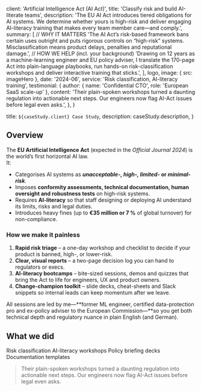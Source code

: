
  client: 'Artificial Intelligence Act (AI Act)',
  title: 'Classify risk and build AI-literate teams',
  description:
    'The EU AI Act introduces tiered obligations for AI systems. We determine whether yours is high-risk and deliver engaging AI-literacy training that makes every team member care—and comply.',
  summary: [
    // WHY IT MATTERS
    'The AI Act’s risk-based framework bans certain uses outright and puts rigorous controls on “high-risk” systems. Misclassification means product delays, penalties and reputational damage.',
    // HOW WE HELP  (incl. your background)
    'Drawing on 12 years as a machine-learning engineer and EU policy adviser, I translate the 170-page Act into plain-language playbooks, run hands-on risk-classification workshops and deliver interactive training that sticks.',
  ],
  logo,
  image: { src: imageHero },
  date: '2024-06',
  service: 'Risk classification, AI-literacy training',
  testimonial: {
    author: { name: 'Confidential CTO', role: 'European SaaS scale-up' },
    content:
      'Their plain-spoken workshops turned a daunting regulation into actionable next steps. Our engineers now flag AI-Act issues before legal even asks.',
  },
}

  title: `${caseStudy.client} Case Study`,
  description: caseStudy.description,
}

## Overview

The **EU Artificial Intelligence Act** (expected in the _Official Journal 2024_) is the world’s first horizontal AI law.  
It:

- Categorises AI systems as **_unacceptable-, high-, limited-_ or _minimal-risk_**.
- Imposes **conformity assessments, technical documentation, human oversight and robustness tests** on high-risk systems.
- Requires **AI-literacy** so that staff designing or deploying AI understand its limits, risks and legal duties.
- Introduces heavy fines (up to **€35 million or 7 %** of global turnover) for non-compliance.

### How we make it painless

1. **Rapid risk triage** – a one-day workshop and checklist to decide if your product is banned, high-, or lower-risk.
2. **Clear, visual reports** – a two-page decision log you can hand to regulators or execs.
3. **AI-literacy bootcamps** – bite-sized sessions, demos and quizzes that bring the Act to life for engineers, UX and product owners.
4. **Change-champion toolkit** – slide decks, cheat-sheets and Slack snippets so internal leads can keep momentum after we leave.

All sessions are led by me—**former ML engineer, certified data-protection pro and ex-policy adviser to the European Commission—**so you get both technical depth and regulatory nuance in plain English (and German).

## What we did

<TagList>
  <TagListItem>Risk classification</TagListItem>
  <TagListItem>AI-literacy workshops</TagListItem>
  <TagListItem>Policy briefing decks</TagListItem>
  <TagListItem>Documentation templates</TagListItem>
</TagList>

<Blockquote
  author={{ name: 'Confidential CTO', role: 'European SaaS scale-up' }}
  image={{ src: imageJennyWilson }}
>
  Their plain-spoken workshops turned a daunting regulation into actionable next
  steps. Our engineers now flag AI-Act issues before legal even asks.
</Blockquote>

<StatList>
  <StatListItem value="25" label="Systems classified" />
  <StatListItem value="500 +" label="People trained" />
  <StatListItem value="95 %" label="Training completion" />
  <StatListItem value="4 wks" label="Average turnaround" />
</StatList>
